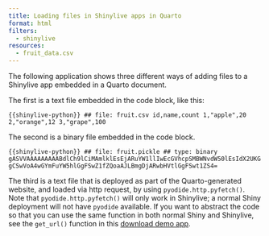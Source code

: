 ```yaml
---
title: Loading files in Shinylive apps in Quarto
format: html
filters:
  - shinylive
resources:
  - fruit_data.csv
---
```



The following application shows three different ways of adding files to a Shinylive app embedded in a Quarto document.

The first is a text file embedded in the code block, like this:

```{{shinylive-python}}
## file: fruit.csv
id,name,count
1,"apple",20
2,"orange",12
3,"grape",100
```

The second is a binary file embedded in the code block.

```{{shinylive-python}}
## file: fruit.pickle
## type: binary
gASVVAAAAAAAAABdlCh9lCiMAmlklEsEjARuYW1llIwEcGVhcpSMBWNvdW50lEsIdX2UKGgCSwVoA4wGYmFuYW5hlGgFSwZ1fZQoaAJLBmgDjARwbHVtlGgFSwt1ZS4=
```


The third is a text file that is deployed as part of the Quarto-generated website, and loaded via http request, by using `pyodide.http.pyfetch()`. Note that `pyodide.http.pyfetch()` will only work in Shinylive; a normal Shiny deployment will not have `pyodide` available. If you want to abstract the code so that you can use the same function in both normal Shiny and Shinylive, see the `get_url()` function in this [download demo app](https://shinylive.io/py/examples/#fetch-data-from-a-web-api).




